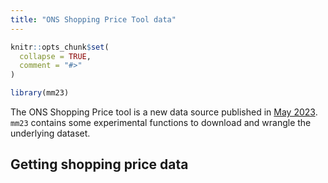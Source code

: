 ```yaml
---
title: "ONS Shopping Price Tool data"
---
```


```r
knitr::opts_chunk$set(
  collapse = TRUE,
  comment = "#>"
)
```

```r
library(mm23)
```

The ONS Shopping Price tool is a new data source published in [May
2023](https://www.ons.gov.uk/economy/inflationandpriceindices/articles/shoppingpricescomparisontool/2023-05-03).
`mm23` contains some experimental functions to download and wrangle the
underlying dataset.

## Getting shopping price data

